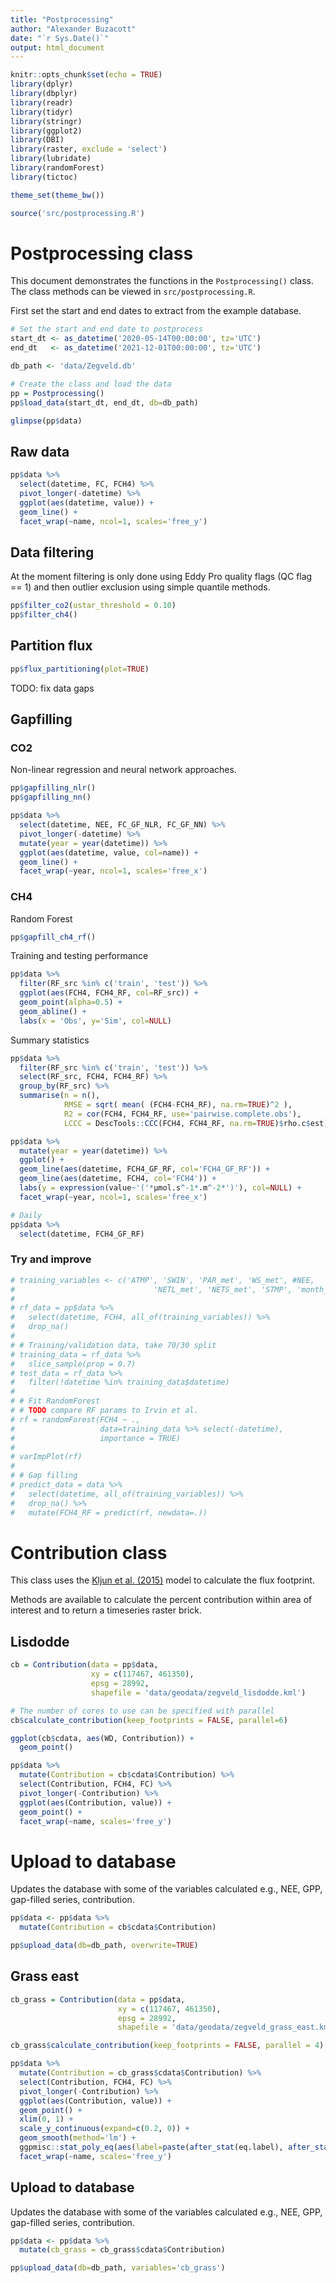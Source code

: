 ```yaml
---
title: "Postprocessing"
author: "Alexander Buzacott"
date: "`r Sys.Date()`"
output: html_document
---
```


```r
knitr::opts_chunk$set(echo = TRUE)
library(dplyr)
library(dbplyr)
library(readr)
library(tidyr)
library(stringr)
library(ggplot2)
library(DBI)
library(raster, exclude = 'select')
library(lubridate)
library(randomForest)
library(tictoc)

theme_set(theme_bw())

source('src/postprocessing.R')
```

# Postprocessing class

This document demonstrates the functions in the `Postprocessing()` class. The 
class methods can be viewed in `src/postprocessing.R`.

First set the start and end dates to extract from the example database.

```r
# Set the start and end date to postprocess
start_dt <- as_datetime('2020-05-14T00:00:00', tz='UTC')
end_dt   <- as_datetime('2021-12-01T00:00:00', tz='UTC')

db_path <- 'data/Zegveld.db'

# Create the class and load the data
pp = Postprocessing()
pp$load_data(start_dt, end_dt, db=db_path)

glimpse(pp$data)
```


## Raw data

```r
pp$data %>% 
  select(datetime, FC, FCH4) %>% 
  pivot_longer(-datetime) %>% 
  ggplot(aes(datetime, value)) +
  geom_line() +
  facet_wrap(~name, ncol=1, scales='free_y')
```

## Data filtering

At the moment filtering is only done using Eddy Pro quality flags (QC flag == 1)
and then outlier exclusion using simple quantile methods.

```r
pp$filter_co2(ustar_threshold = 0.10)
pp$filter_ch4()
```

## Partition flux

```r
pp$flux_partitioning(plot=TRUE)
```

TODO: fix data gaps

## Gapfilling

### CO2

Non-linear regression and neural network approaches.

```r
pp$gapfilling_nlr()
pp$gapfilling_nn()
```

```r
pp$data %>% 
  select(datetime, NEE, FC_GF_NLR, FC_GF_NN) %>% 
  pivot_longer(-datetime) %>% 
  mutate(year = year(datetime)) %>% 
  ggplot(aes(datetime, value, col=name)) +
  geom_line() +
  facet_wrap(~year, ncol=1, scales='free_x')
```

### CH4

Random Forest

```r
pp$gapfill_ch4_rf()
```

Training and testing performance

```r
pp$data %>% 
  filter(RF_src %in% c('train', 'test')) %>% 
  ggplot(aes(FCH4, FCH4_RF, col=RF_src)) + 
  geom_point(alpha=0.5) +
  geom_abline() +
  labs(x = 'Obs', y='Sim', col=NULL)
```

Summary statistics

```r
pp$data %>% 
  filter(RF_src %in% c('train', 'test')) %>% 
  select(RF_src, FCH4, FCH4_RF) %>% 
  group_by(RF_src) %>% 
  summarise(n = n(),
            RMSE = sqrt( mean( (FCH4-FCH4_RF), na.rm=TRUE)^2 ),
            R2 = cor(FCH4, FCH4_RF, use='pairwise.complete.obs'),
            LCCC = DescTools::CCC(FCH4, FCH4_RF, na.rm=TRUE)$rho.c$est)
```

```r
pp$data %>% 
  mutate(year = year(datetime)) %>% 
  ggplot() +
  geom_line(aes(datetime, FCH4_GF_RF, col='FCH4_GF_RF')) +
  geom_line(aes(datetime, FCH4, col='FCH4')) +
  labs(y = expression(value~'('*µmol.s^-1*.m^-2*')'), col=NULL) +
  facet_wrap(~year, ncol=1, scales='free_x')
```

```r
# Daily
pp$data %>% 
  select(datetime, FCH4_GF_RF)
```


### Try and improve

```r
# training_variables <- c('ATMP', 'SWIN', 'PAR_met', 'WS_met', #NEE,
#                               'NETL_met', 'NETS_met', 'STMP', 'month_sin')
#       
# rf_data = pp$data %>%
#   select(datetime, FCH4, all_of(training_variables)) %>%
#   drop_na()
#       
# # Training/validation data, take 70/30 split
# training_data = rf_data %>% 
#   slice_sample(prop = 0.7)
# test_data = rf_data %>% 
#   filter(!datetime %in% training_data$datetime)
#       
# # Fit RandomForest
# # TODO compare RF params to Irvin et al.
# rf = randomForest(FCH4 ~ .,
#                   data=training_data %>% select(-datetime),
#                   importance = TRUE)
# 
# varImpPlot(rf)
# 
# # Gap filling
# predict_data = data %>%
#   select(datetime, all_of(training_variables)) %>%
#   drop_na() %>%
#   mutate(FCH4_RF = predict(rf, newdata=.))

```

# Contribution class

This class uses the [Kljun et al. (2015)](https://doi.org/10.5194/gmd-8-3695-2015) 
model to calculate the flux footprint. 

Methods are available to calculate the percent contribution within area of
interest and to return a timeseries raster brick.

## Lisdodde

```r
cb = Contribution(data = pp$data,
                  xy = c(117467, 461350),
                  epsg = 28992,
                  shapefile = 'data/geodata/zegveld_lisdodde.kml')
```

```r
# The number of cores to use can be specified with parallel
cb$calculate_contribution(keep_footprints = FALSE, parallel=6)
```

```r
ggplot(cb$cdata, aes(WD, Contribution)) +
  geom_point()
```

```r
pp$data %>% 
  mutate(Contribution = cb$cdata$Contribution) %>% 
  select(Contribution, FCH4, FC) %>% 
  pivot_longer(-Contribution) %>% 
  ggplot(aes(Contribution, value)) +
  geom_point() +
  facet_wrap(~name, scales='free_y')
```

# Upload to database

Updates the database with some of the variables calculated e.g., NEE, GPP, 
gap-filled series, contribution.

```r
pp$data <- pp$data %>% 
  mutate(Contribution = cb$cdata$Contribution)

pp$upload_data(db=db_path, overwrite=TRUE)
```

## Grass east

```r
cb_grass = Contribution(data = pp$data,
                        xy = c(117467, 461350),
                        epsg = 28992,
                        shapefile = 'data/geodata/zegveld_grass_east.kml')
```

```r
cb_grass$calculate_contribution(keep_footprints = FALSE, parallel = 4)
```

```r
pp$data %>% 
  mutate(Contribution = cb_grass$cdata$Contribution) %>% 
  select(Contribution, FCH4, FC) %>% 
  pivot_longer(-Contribution) %>% 
  ggplot(aes(Contribution, value)) +
  geom_point() +
  xlim(0, 1) + 
  scale_y_continuous(expand=c(0.2, 0)) +
  geom_smooth(method='lm') +
  ggpmisc::stat_poly_eq(aes(label=paste(after_stat(eq.label), after_stat(adj.rr.label), sep = "*\", \"*"))) +
  facet_wrap(~name, scales='free_y')
```

## Upload to database

Updates the database with some of the variables calculated e.g., NEE, GPP, 
gap-filled series, contribution.

```r
pp$data <- pp$data %>% 
  mutate(cb_grass = cb_grass$cdata$Contribution)

pp$upload_data(db=db_path, variables='cb_grass')
```
